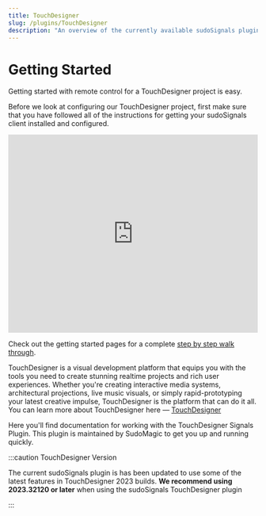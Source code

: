 ```yaml
---
title: TouchDesigner
slug: /plugins/TouchDesigner
description: "An overview of the currently available sudoSignals plugins"
---
```


# Getting Started
Getting started with remote control for a TouchDesigner project is easy.

Before we look at configuring our TouchDesigner project, first make sure that you have followed all of the instructions for getting your sudoSignals client installed and configured.

<iframe src="https://player.vimeo.com/video/812123891?badge=0&amp;autopause=0&amp;player_id=0&amp;app_id=58479" width="100%" height= "400" frameborder="0" allow="autoplay; fullscreen; picture-in-picture" allowfullscreen title="sudoSignals | Plugins: TouchDesigner"></iframe>

Check out the getting started pages for a complete [step by step walk through](https://docs.sudosignals.com/docs/plugins/TouchDesigner/tdRemoteControl/).

TouchDesigner is a visual development platform that equips you with the tools you need to create stunning realtime projects and rich user experiences. Whether you're creating interactive media systems, architectural projections, live music visuals, or simply rapid-prototyping your latest creative impulse, TouchDesigner is the platform that can do it all. You can learn more about TouchDesigner here — [TouchDesigner]

Here you'll find documentation for working with the TouchDesigner Signals Plugin. This plugin is maintained by SudoMagic to get you up and running quickly. 

:::caution TouchDesigner Version

The current sudoSignals plugin is has been updated to use some of the latest features in TouchDesigner 2023 builds. **We recommend using 2023.32120 or later** when using the sudoSignals TouchDesigner plugin

:::

<!-- links -->
[TouchDesigner]: https://derivative.ca/